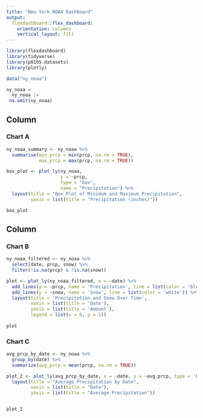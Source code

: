 ```yaml
---
title: "New York NOAA Dashboard"
output: 
  flexdashboard::flex_dashboard:
    orientation: columns
    vertical_layout: fill
---
```


```r
library(flexdashboard)
library(tidyverse)
library(p8105.datasets)
library(plotly)
```


```r
data("ny_noaa") 

ny_noaa = 
  ny_noaa |>
 na.omit(ny_noaa)
```

Column {data-width=650}
-----------------------------------------------------------------------

### Chart A

```r
ny_noaa_summary <- ny_noaa %>%
  summarise(min_prcp = min(prcp, na.rm = TRUE), 
            max_prcp = max(prcp, na.rm = TRUE))

box_plot <- plot_ly(ny_noaa, 
                    y = ~prcp, 
                    type = "box", 
                    name = "Precipitation") %>%
  layout(title = "Box Plot of Minimum and Maximum Precipitation",
         yaxis = list(title = "Precipitation (inches)"))

box_plot
```

Column {data-width=350}
-----------------------------------------------------------------------

### Chart B

```r
ny_noaa_filtered <- ny_noaa %>%
  select(date, prcp, snow) %>%
  filter(!is.na(prcp) & !is.na(snow))

plot <- plot_ly(ny_noaa_filtered, x = ~date) %>%
  add_lines(y = ~prcp, name = 'Precipitation', line = list(color = 'blue')) %>%
  add_lines(y = ~snow, name = 'Snow', line = list(color = 'white')) %>%
  layout(title = 'Precipitation and Snow Over Time',
         xaxis = list(title = 'Date'),
         yaxis = list(title = 'Amount'),
         legend = list(x = 0, y = 1))
         
plot
```

### Chart C

```r
avg_prcp_by_date <- ny_noaa %>%
  group_by(date) %>%
  summarize(avg_prcp = mean(prcp, na.rm = TRUE))

plot_2 <- plot_ly(avg_prcp_by_date, x = ~date, y = ~avg_prcp, type = 'bar') %>%
  layout(title = "Average Precipitation by Date",
         xaxis = list(title = "Date"),
         yaxis = list(title = "Average Precipitation"))


plot_2
```

